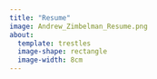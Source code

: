 ```yaml
---
title: "Resume"
image: Andrew_Zimbelman_Resume.png
about:
  template: trestles
  image-shape: rectangle
  image-width: 8cm
---
```

